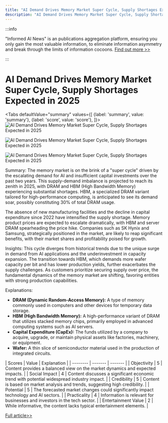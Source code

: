 ```yaml
---
title: "AI Demand Drives Memory Market Super Cycle, Supply Shortages Expected in 2025"
description: "AI Demand Drives Memory Market Super Cycle, Supply Shortages Expected in 2025"
---
```



:::info

"Informed AI News" is an publications aggregation platform, ensuring you only gain the most valuable information, to eliminate information asymmetry and break through the limits of information cocoons.  [Find out more >>](/)

:::

# AI Demand Drives Memory Market Super Cycle, Supply Shortages Expected in 2025


<Tabs
	defaultValue="summary"
	values={[
	{label: 'summary', value: 'summary'},
	{label: 'score', value: 'score'},
]}>
<TabItem value="summary">
<img
  src="https://image.informedainews.com/2024/06/10/AI-RrV-1717983345-0.jpg"
  alt="AI Demand Drives Memory Market Super Cycle, Supply Shortages Expected in 2025"
/>

<img
  src="https://image.informedainews.com/2024/06/10/AI-B5R-1717983345-1.jpg"
  alt="AI Demand Drives Memory Market Super Cycle, Supply Shortages Expected in 2025"
/>

<img
  src="https://image.informedainews.com/2024/06/10/AI-58C-1717983345-2.jpg"
  alt="AI Demand Drives Memory Market Super Cycle, Supply Shortages Expected in 2025"
/>



Summary:
The memory market is on the brink of a "super cycle" driven by the escalating demand for AI and insufficient capital investments over the past two years. This supply-demand imbalance is projected to reach its zenith in 2025, with DRAM and HBM (High Bandwidth Memory) experiencing substantial shortages. HBM, a specialized DRAM variant tailored for high-performance computing, is anticipated to see its demand soar, possibly constituting 30% of total DRAM usage.

The absence of new manufacturing facilities and the decline in capital expenditure since 2022 have intensified the supply shortage. Memory product prices are expected to escalate dramatically, with HBM and server DRAM spearheading the price hike. Companies such as SK Hynix and Samsung, strategically positioned in the market, are likely to reap significant benefits, with their market shares and profitability poised for growth.

Insights:
This cycle diverges from historical trends due to the unique surge in demand from AI applications and the underinvestment in capacity expansion. The transition towards HBM, which demands more wafer capacity per bit and has lower production yields, further exacerbates the supply challenges. As customers prioritize securing supply over price, the fundamental dynamics of the memory market are shifting, favoring entities with strong production capabilities.

Explanations:
- **DRAM (Dynamic Random-Access Memory):** A type of memory commonly used in computers and other devices for temporary data storage.
- **HBM (High Bandwidth Memory):** A high-performance variant of DRAM that utilizes stacked memory chips, primarily employed in advanced computing systems such as AI servers.
- **Capital Expenditure (CapEx):** The funds utilized by a company to acquire, upgrade, or maintain physical assets like factories, machinery, or equipment.
- **Wafer:** A thin slice of semiconductor material used in the production of integrated circuits.
</TabItem>
<TabItem value="score">
	| Scores     | Value   | Explanation |
	| -------- | ------- | ------- |
	| Objectivity  | 5    | Content provides a balanced view on the market dynamics and expected impacts.    |
	| Social Impact | 4     | Content discusses a significant economic trend with potential widespread industry impact.    |
	| Credibility    | 5    | Content is based on market analysis and trends, suggesting high credibility.    |
	| Potential    | 5    | The forecasted market changes could significantly impact technology and AI sectors.    |
	| Practicality    | 4    | Information is relevant for businesses and investors in the tech sector.    |
	| Entertainment Value    | 2    | While informative, the content lacks typical entertainment elements.    |
</TabItem>
</Tabs>

[Full article>>](https://wallstreetcn.com/articles/3716853)
